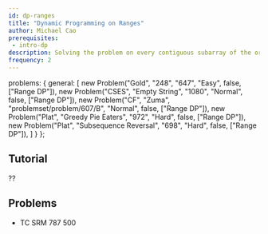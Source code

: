 ```yaml
---
id: dp-ranges
title: "Dynamic Programming on Ranges"
author: Michael Cao
prerequisites: 
 - intro-dp
description: Solving the problem on every contiguous subarray of the original array.
frequency: 2
---
```



  problems: {
    general: [
      new Problem("Gold", "248", "647", "Easy", false, ["Range DP"]),
      new Problem("CSES", "Empty String", "1080", "Normal", false, ["Range DP"]),
      new Problem("CF", "Zuma", "problemset/problem/607/B", "Normal", false, ["Range DP"]),
      new Problem("Plat", "Greedy Pie Eaters", "972", "Hard", false, ["Range DP"]),
      new Problem("Plat", "Subsequence Reversal", "698", "Hard", false, ["Range DP"]),
    ]
  }
};

## Tutorial

??

## Problems

<Problems problems={metadata.problems.general} />

 * TC SRM 787 500
